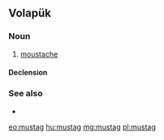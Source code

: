 ==Volapük==

===Noun===
{{vo-noun}}

# [[moustache]]

====Declension====
{{vo-decl-noun}}

===See also===
* {{l|vo|bafod}}

[[eo:mustag]]
[[hu:mustag]]
[[mg:mustag]]
[[pl:mustag]]